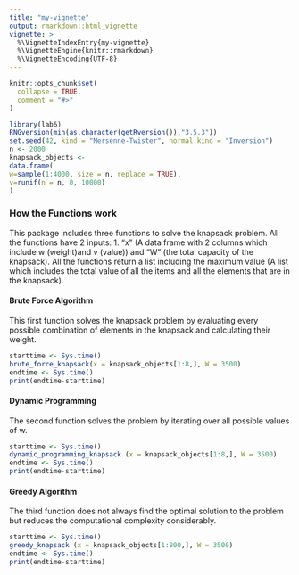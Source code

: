 ```yaml
---
title: "my-vignette"
output: rmarkdown::html_vignette
vignette: >
  %\VignetteIndexEntry{my-vignette}
  %\VignetteEngine{knitr::rmarkdown}
  %\VignetteEncoding{UTF-8}
---
```


```r
knitr::opts_chunk$set(
  collapse = TRUE,
  comment = "#>"
)
```

```r
library(lab6)
RNGversion(min(as.character(getRversion()),"3.5.3"))
set.seed(42, kind = "Mersenne-Twister", normal.kind = "Inversion")
n <- 2000
knapsack_objects <-
data.frame(
w=sample(1:4000, size = n, replace = TRUE),
v=runif(n = n, 0, 10000)
)

```

### How the Functions work

This package includes three functions to solve the knapsack problem. All the functions have 2 inputs: 1. "x" (A data frame with 2 columns which include w (weight)and v (value)) and "W" (the total capacity of the knapsack).
All the functions return a list including the maximum value (A list which includes the total value of all the items and all the elements that are in the knapsack).

#### Brute Force Algorithm
This first function solves the knapsack problem by evaluating every possible combination of elements in the knapsack and calculating their weight. 

```r
starttime <- Sys.time()
brute_force_knapsack(x = knapsack_objects[1:8,], W = 3500)
endtime <- Sys.time()
print(endtime-starttime)
```

#### Dynamic Programming
The second function solves the problem by iterating over all possible values of w. 

```r
starttime <- Sys.time()
dynamic_programming_knapsack (x = knapsack_objects[1:8,], W = 3500)
endtime <- Sys.time()
print(endtime-starttime)
```


#### Greedy Algorithm
The third function does not always find the optimal solution to the problem but reduces the computational complexity considerably.

```r
starttime <- Sys.time()
greedy_knapsack (x = knapsack_objects[1:800,], W = 3500)
endtime <- Sys.time()
print(endtime-starttime)
```

